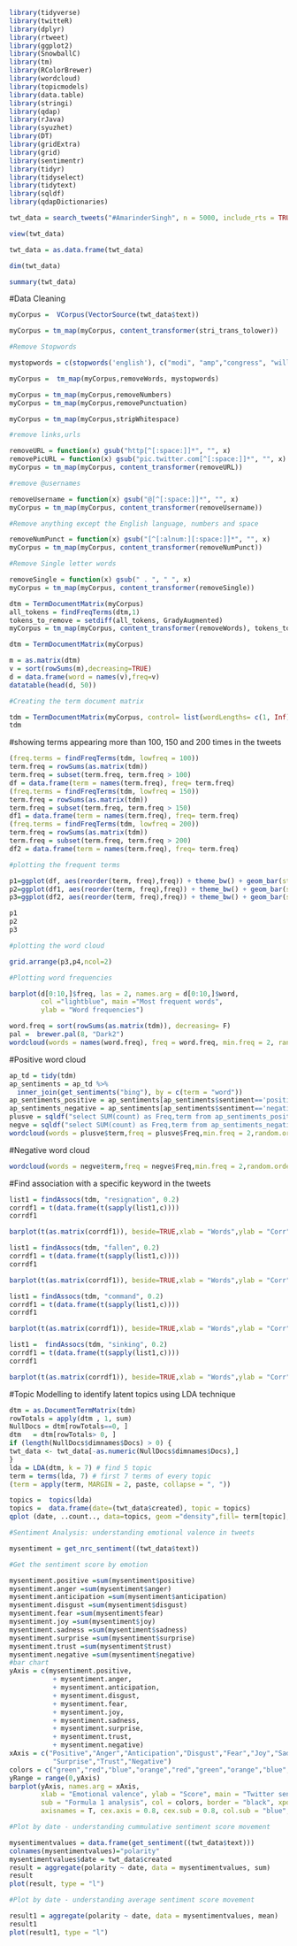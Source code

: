 
```{r}
library(tidyverse)
library(twitteR)
library(dplyr)
library(rtweet)
library(ggplot2)
library(SnowballC)
library(tm)
library(RColorBrewer)
library(wordcloud)
library(topicmodels)
library(data.table)
library(stringi)
library(qdap)
library(rJava)
library(syuzhet)
library(DT)
library(gridExtra)
library(grid)
library(sentimentr)
library(tidyr)
library(tidyselect)
library(tidytext)
library(sqldf)
library(qdapDictionaries)
```
```{r}
twt_data = search_tweets("#AmarinderSingh", n = 5000, include_rts = TRUE, type = "recent", lang = "en")

view(twt_data)

twt_data = as.data.frame(twt_data)

dim(twt_data)

summary(twt_data)

```
#Data Cleaning
```{r}

myCorpus =  VCorpus(VectorSource(twt_data$text))

myCorpus = tm_map(myCorpus, content_transformer(stri_trans_tolower))

#Remove Stopwords      

mystopwords = c(stopwords('english'), c("modi", "amp","congress", "will", "see", "getting","congressmen","giving","interview","pakistan","cant","platter","vijay","ship","high","news","cant"))

myCorpus =  tm_map(myCorpus,removeWords, mystopwords)

myCorpus = tm_map(myCorpus,removeNumbers)
myCorpus = tm_map(myCorpus,removePunctuation)

myCorpus = tm_map(myCorpus,stripWhitespace)

```
```{r}

#remove links,urls

removeURL = function(x) gsub("http[^[:space:]]*", "", x)
removePicURL = function(x) gsub("pic.twitter.com[^[:space:]]*", "", x)
myCorpus = tm_map(myCorpus, content_transformer(removeURL))
```
```{r}

#remove @usernames

removeUsername = function(x) gsub("@[^[:space:]]*", "", x)  
myCorpus = tm_map(myCorpus, content_transformer(removeUsername))

```

```{r}
#Remove anything except the English language, numbers and space

removeNumPunct = function(x) gsub("[^[:alnum:][:space:]]*", "", x)   
myCorpus = tm_map(myCorpus, content_transformer(removeNumPunct))

#Remove Single letter words

removeSingle = function(x) gsub(" . ", " ", x)   
myCorpus = tm_map(myCorpus, content_transformer(removeSingle))

```
```{r}
dtm = TermDocumentMatrix(myCorpus)
all_tokens = findFreqTerms(dtm,1)
tokens_to_remove = setdiff(all_tokens, GradyAugmented)
myCorpus = tm_map(myCorpus, content_transformer(removeWords), tokens_to_remove)

dtm = TermDocumentMatrix(myCorpus)

m = as.matrix(dtm)
v = sort(rowSums(m),decreasing=TRUE)
d = data.frame(word = names(v),freq=v)
datatable(head(d, 50))

```
```{r}
#Creating the term document matrix

tdm = TermDocumentMatrix(myCorpus, control= list(wordLengths= c(1, Inf)))
tdm
```
#showing terms appearing more than 100, 150 and 200 times in the tweets
```{r}
(freq.terms = findFreqTerms(tdm, lowfreq = 100))
term.freq = rowSums(as.matrix(tdm))
term.freq = subset(term.freq, term.freq > 100)
df = data.frame(term = names(term.freq), freq= term.freq)
(freq.terms = findFreqTerms(tdm, lowfreq = 150))
term.freq = rowSums(as.matrix(tdm))
term.freq = subset(term.freq, term.freq > 150)
df1 = data.frame(term = names(term.freq), freq= term.freq)
(freq.terms = findFreqTerms(tdm, lowfreq = 200))
term.freq = rowSums(as.matrix(tdm))
term.freq = subset(term.freq, term.freq > 200)
df2 = data.frame(term = names(term.freq), freq= term.freq)


```
```{r}
#plotting the frequent terms

p1=ggplot(df, aes(reorder(term, freq),freq)) + theme_bw() + geom_bar(stat = "identity")  + coord_flip() +labs(list(title="Term Frequency Chart @100", x="Terms", y="Term Counts")) 
p2=ggplot(df1, aes(reorder(term, freq),freq)) + theme_bw() + geom_bar(stat = "identity")  + coord_flip() +labs(list(title="Term Frequency Chart @150", x="Terms", y="Term Counts")) 
p3=ggplot(df2, aes(reorder(term, freq),freq)) + theme_bw() + geom_bar(stat = "identity")  + coord_flip() +labs(list(title="Term Frequency Chart @200", x="Terms", y="Term Counts")) 

p1
p2
p3
```

```{r}
#plotting the word cloud

grid.arrange(p3,p4,ncol=2)

#Plotting word frequencies

barplot(d[0:10,]$freq, las = 2, names.arg = d[0:10,]$word,
        col ="lightblue", main ="Most frequent words",
        ylab = "Word frequencies")

word.freq = sort(rowSums(as.matrix(tdm)), decreasing= F)
pal =  brewer.pal(8, "Dark2")
wordcloud(words = names(word.freq), freq = word.freq, min.freq = 2, random.order = F, colors = pal, max.words = 200,c(2,.5))
```
#Positive word cloud
```{r}
ap_td = tidy(tdm)
ap_sentiments = ap_td %>%
  inner_join(get_sentiments("bing"), by = c(term = "word"))
ap_sentiments_positive = ap_sentiments[ap_sentiments$sentiment=='positive',]
ap_sentiments_negative = ap_sentiments[ap_sentiments$sentiment=='negative',]
plusve = sqldf("select SUM(count) as Freq,term from ap_sentiments_positive group by term order by Freq")
negve = sqldf("select SUM(count) as Freq,term from ap_sentiments_negative group by term order by Freq")
wordcloud(words = plusve$term,freq = plusve$Freq,min.freq = 2,random.order = F,colors = brewer.pal(8,"Dark2"),max.words = 200)

```
#Negative word cloud
```{r}
wordcloud(words = negve$term,freq = negve$Freq,min.freq = 2,random.order = F,colors = brewer.pal(8,"Dark2"),max.words = 200)
```

#Find association with a specific keyword in the tweets
```{r}
list1 = findAssocs(tdm, "resignation", 0.2)
corrdf1 = t(data.frame(t(sapply(list1,c))))
corrdf1
```


```{r}
barplot(t(as.matrix(corrdf1)), beside=TRUE,xlab = "Words",ylab = "Corr",col = "orange",main = "Amarinder Singh - resignation",border = "black",las=2)
```
```{r}
list1 = findAssocs(tdm, "fallen", 0.2)
corrdf1 = t(data.frame(t(sapply(list1,c))))
corrdf1
```


```{r}
barplot(t(as.matrix(corrdf1)), beside=TRUE,xlab = "Words",ylab = "Corr",col = "orange",main = "Amarinder Singh - fallen",border = "black",las=2)
```


```{r}
list1 = findAssocs(tdm, "command", 0.2)
corrdf1 = t(data.frame(t(sapply(list1,c))))
corrdf1
```


```{r}
barplot(t(as.matrix(corrdf1)), beside=TRUE,xlab = "Words",ylab = "Corr",col = "orange",main = "Amarinder Singh - command",border = "black",las=2)
```


```{r}
list1 =  findAssocs(tdm, "sinking", 0.2)
corrdf1 = t(data.frame(t(sapply(list1,c))))
corrdf1
```


```{r}
barplot(t(as.matrix(corrdf1)), beside=TRUE,xlab = "Words",ylab = "Corr",col = "orange",main = "Amarinder Singh - sinking",border = "black",las=2)
```
#Topic Modelling to identify latent topics using LDA technique
```{r}


dtm = as.DocumentTermMatrix(tdm)
rowTotals = apply(dtm , 1, sum)
NullDocs = dtm[rowTotals==0, ]
dtm   = dtm[rowTotals> 0, ]
if (length(NullDocs$dimnames$Docs) > 0) {
twt_data <- twt_data[-as.numeric(NullDocs$dimnames$Docs),]
}
lda = LDA(dtm, k = 7) # find 5 topic
term = terms(lda, 7) # first 7 terms of every topic
(term = apply(term, MARGIN = 2, paste, collapse = ", "))
```

```{r Graph4,echo=TRUE}
topics =  topics(lda)
topics =  data.frame(date=(twt_data$created), topic = topics)
qplot (date, ..count.., data=topics, geom ="density",fill= term[topic],position="stack")+ theme(legend.title = element_text(colour="black", size=6)) + theme(legend.text = element_text(colour="black", size=6))
```

```{r Graph5,echo=TRUE}
#Sentiment Analysis: understanding emotional valence in tweets

mysentiment = get_nrc_sentiment((twt_data$text))

#Get the sentiment score by emotion

mysentiment.positive =sum(mysentiment$positive)
mysentiment.anger =sum(mysentiment$anger)
mysentiment.anticipation =sum(mysentiment$anticipation)
mysentiment.disgust =sum(mysentiment$disgust)
mysentiment.fear =sum(mysentiment$fear)
mysentiment.joy =sum(mysentiment$joy)
mysentiment.sadness =sum(mysentiment$sadness)
mysentiment.surprise =sum(mysentiment$surprise)
mysentiment.trust =sum(mysentiment$trust)
mysentiment.negative =sum(mysentiment$negative)
#bar chart
yAxis = c(mysentiment.positive,
           + mysentiment.anger,
           + mysentiment.anticipation,
           + mysentiment.disgust,
           + mysentiment.fear,
           + mysentiment.joy,
           + mysentiment.sadness,
           + mysentiment.surprise,
           + mysentiment.trust,
           + mysentiment.negative)
xAxis = c("Positive","Anger","Anticipation","Disgust","Fear","Joy","Sadness",
           "Surprise","Trust","Negative")
colors = c("green","red","blue","orange","red","green","orange","blue","green","red")
yRange = range(0,yAxis)
barplot(yAxis, names.arg = xAxis, 
        xlab = "Emotional valence", ylab = "Score", main = "Twitter sentiment", 
        sub = "Formula 1 analysis", col = colors, border = "black", xpd = F, ylim = yRange,
        axisnames = T, cex.axis = 0.8, cex.sub = 0.8, col.sub = "blue",las=2)
```


```{r}
#Plot by date - understanding cummulative sentiment score movement

mysentimentvalues = data.frame(get_sentiment((twt_data$text)))
colnames(mysentimentvalues)="polarity"
mysentimentvalues$date = twt_data$created
result = aggregate(polarity ~ date, data = mysentimentvalues, sum)
result
plot(result, type = "l")
```


```{r}
#Plot by date - understanding average sentiment score movement

result1 = aggregate(polarity ~ date, data = mysentimentvalues, mean)
result1
plot(result1, type = "l")
```


















